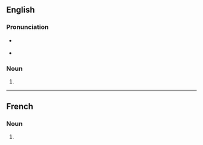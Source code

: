 {{also|Quorums}}
==English==

===Pronunciation===
{{rfap|lang=en}}
* {{a|RP}} {{IPA|/ˈkwɔː.ɹəmz/|lang=en}}
* {{a|US}} {{IPA|/ˈkwɔːɹ.əmz/|lang=en}}

===Noun===
{{head|en|noun form}}

# {{plural of|quorum|lang=en}}

----

==French==

===Noun===
{{head|fr|noun plural form|g=m}}

# {{plural of|quorum|lang=fr}}
